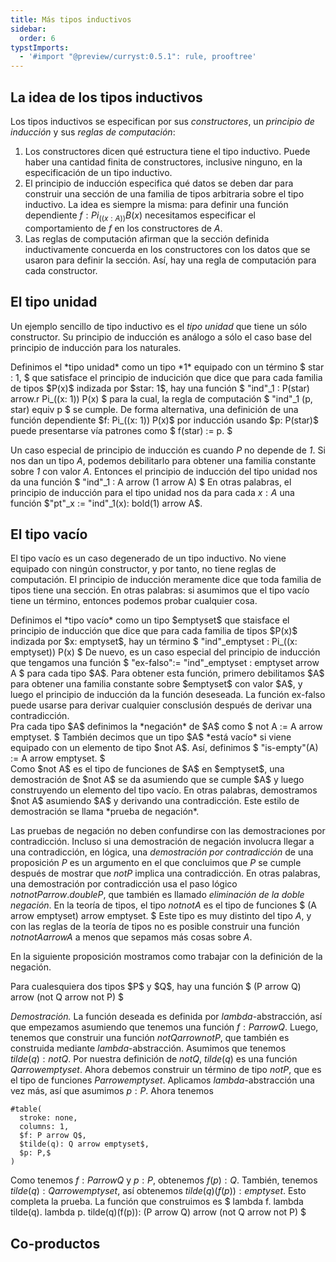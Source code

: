 ```yaml
---
title: Más tipos inductivos
sidebar:
  order: 6
typstImports: 
  - '#import "@preview/curryst:0.5.1": rule, prooftree'
---
```


## La idea de los tipos inductivos

Los tipos inductivos se especifican por sus _constructores_, un _principio de 
inducción_ y sus _reglas de computación_:

1. Los constructores dicen qué estructura tiene el tipo inductivo. Puede haber una 
  cantidad finita de constructores, inclusive ninguno, en la especificación de 
  un tipo inductivo.
2. El principio de inducción especifica qué datos se deben dar para construir una 
  sección de una familia de tipos arbitraria sobre el tipo inductivo. La idea es 
  siempre la misma: para definir una función dependiente $f: Pi_((x: A)) B(x)$ 
  necesitamos especificar el comportamiento de $f$ en los constructores de $A$.
3. Las reglas de computación afirman que la sección definida inductivamente concuerda
  en los constructores con los datos que se usaron para definir la sección. Así, 
  hay una regla de computación para cada constructor.

## El tipo unidad

Un ejemplo sencillo de tipo inductivo es el _tipo unidad_ que tiene un sólo 
constructor. Su principio de inducción es análogo a sólo el caso base del principio 
de inducción para los naturales.

<div id="definicion-4-2-1">
<Aside type="tip" title="Definición 4.2.1">
Definimos el *tipo unidad* como un tipo *1* equipado con un término 
$ star : 1, $
que satisface el principio de inducición que dice que para cada familia de tipos 
$P(x)$ indizada por $star: 1$, hay una función 
$ "ind"_1 : P(star) arrow.r Pi_((x: 1)) P(x) $
para la cual, la regla de computación 
$ "ind"_1 (p, star) equiv p $
se cumple. De forma alternativa, una definición de una función dependiente 
$f: Pi_((x: 1)) P(x)$ por inducción usando $p: P(star)$ puede presentarse vía 
patrones como 
$ f(star) := p. $
</Aside>
</div>

Un caso especial de principio de inducción es cuando $P$ no depende de *1*. Si nos dan
un tipo $A$, podemos debilitarlo para obtener una familia constante sobre *1* con 
valor $A$. Entonces el principio de inducción del tipo unidad nos da una función 
$ "ind"_1 : A arrow (1 arrow  A) $
En otras palabras, el principio de inducción para el tipo unidad nos da para cada 
$x: A$ una función $"pt"_x := "ind"_1(x): bold(1) arrow A$.

## El tipo vacío

El tipo vacío es un caso degenerado de un tipo inductivo. No viene equipado con 
ningún constructor, y por tanto, no tiene reglas de computación. El principio de 
inducción meramente dice que toda familia de tipos tiene una sección. En otras
palabras: si asumimos que el tipo vacío tiene un término, entonces podemos probar
cualquier cosa.

<div id="definicion-4-3-1">
<Aside type="tip" title="Definición 4.3.1">
Definimos el *tipo vacío* como un tipo $emptyset$ que staisface el principio de 
inducción que dice que para cada familia de tipos $P(x)$ indizada por $x: emptyset$,
hay un término 
$ "ind"_emptyset : Pi_((x: emptyset)) P(x) $
De nuevo, es un caso especial del principio de inducción que tengamos una función 
$ "ex-falso":= "ind"_emptyset : emptyset arrow A $
para cada tipo $A$. Para obtener esta función, primero debilitamos $A$ para obtener
una familia constante sobre $emptyset$ con valor $A$, y luego el principio de 
inducción da la función deseseada. La función ex-falso puede usarse para derivar 
cualquier consclusión después de derivar una contradicción.
</Aside>
</div>

<div id="definicion-4-3-2">
<Aside type="tip" title="Definición 4.3.2">
Pra cada tipo $A$ definimos la *negación* de $A$ como 
$ not A := A arrow emptyset. $
También decimos que un tipo $A$ *está vacío* si viene equipado con un elemento
de tipo $not A$. Así, definimos 
$ "is-empty"(A) := A arrow emptyset. $
</Aside>
</div>

<div id="observacion-4-3-3">
<Aside type="note" title="Observación 4.3.3">
Como $not A$ es el tipo de funciones de $A$ en $emptyset$, una demostración de 
$not A$ se da asumiendo que se cumple $A$ y luego construyendo un elemento del 
tipo vacío. En otras palabras, demostramos $not A$ asumiendo $A$ y derivando una 
contradicción. Este estilo de demostración se llama *prueba de negación*.

Las pruebas de negación no deben confundirse con las demostraciones por contradicción.
Incluso si una demostración de negación involucra llegar a una contradicción, en 
lógica, una *demostración por contradicción* de una proposición $P$ es un argumento 
en el que concluimos que $P$ se cumple después de mostrar que $not P$ implica una 
contradicción. En otras palabras, una demostración por contradicción usa el paso 
lógico $not not P arrow.double P$, que también es llamado *eliminación de la doble
negación*.
En la teoría de tipos, el tipo $not not A$ es el tipo de funciones 
$ (A arrow emptyset) arrow emptyset. $
Este tipo es muy distinto del tipo $A$, y con las reglas de la teoría de tipos no 
es posible construir una función $not not A arrow A$ a menos que sepamos más cosas 
sobre $A$. 
</Aside>
</div>

En la siguiente proposición mostramos como trabajar con la definición de la negación.

<div id="proposicion-4-3-4"> 
<Aside type="tip" title="Proposición 4.3.4" >
Para cualesquiera dos tipos $P$ y $Q$, hay una función 
$ (P arrow Q) arrow (not Q arrow not P) $ 

_Demostración._ La función deseada es definida por $lambda$-abstracción, así que 
empezamos asumiendo que tenemos una función $f: P arrow Q$. Luego, tenemos que 
construir una función $not Q arrow not P$, que también es construida mediante 
$lambda$-abstracción. Asumimos que tenemos $tilde(q): not Q$. Por nuestra definición
de $not Q$, $tilde(q)$ es una función $Q arrow emptyset$. Ahora debemos construir
un término de tipo $not P$, que es el tipo de funciones $P arrow emptyset$.
Aplicamos $lambda$-abstracción una vez más, así que asumimos $p: P$. Ahora tenemos 

```typst
#table(
  stroke: none,
  columns: 1,
  $f: P arrow Q$,
  $tilde(q): Q arrow emptyset$,
  $p: P,$
)
```

Como tenemos $f: P arrow Q$ y $p: P$, obtenemos $f(p): Q$. También, tenemos 
$tilde(q): Q arrow emptyset$, así obtenemos $tilde(q)(f(p)): emptyset$. Esto completa
la prueba. La función que construimos es 
$ lambda f. lambda tilde(q). lambda p. tilde(q)(f(p)): (P arrow Q) arrow (not Q arrow not P) $
</Aside>
</div>

## Co-productos








